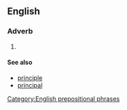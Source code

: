 ==English==

===Adverb===
{{en-adv|head=[[in]] [[principal]]|-}}

# {{misspelling of|in principle|lang=en}}

====See also====
* [[principle]]
* [[principal]]

[[Category:English prepositional phrases]]